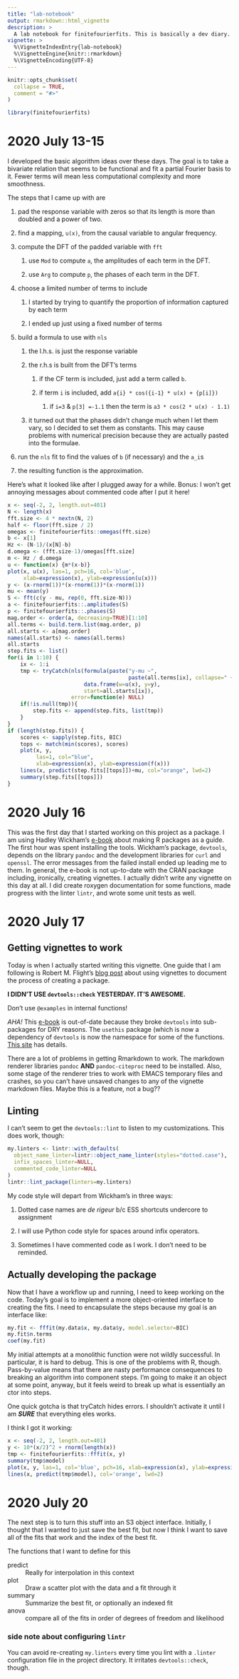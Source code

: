 ```yaml
---
title: "lab-notebook"
output: rmarkdown::html_vignette
description: >
  A lab notebook for finitefourierfits. This is basically a dev diary.
vignette: >
  %\VignetteIndexEntry{lab-notebook}
  %\VignetteEngine{knitr::rmarkdown}
  %\VignetteEncoding{UTF-8}
---
```


```r
knitr::opts_chunk$set(
  collapse = TRUE,
  comment = "#>"
)
```

```r
library(finitefourierfits)
```
# 2020 July 13-15

I developed the basic algorithm ideas over these days. The goal is to take a
bivariate relation that seems to be functional and fit a partial Fourier basis
to it. Fewer terms will mean less computational complexity and more smoothness.

The steps that I came up with are

1. pad the response variable with zeros so that its length is more than doubled
and a power of two.

1. find a mapping, `u(x)`, from the causal variable to angular frequency.

1. compute the DFT of the padded variable with `fft`

   1. use `Mod` to compute `a`, the amplitudes of each term in the DFT.
   
   1. use `Arg` to compute `p`, the phases of each term in the DFT.

1. choose a limited number of terms to include

   1. I started by trying to quantify the proportion of information captured by
   each term
   
   1. I ended up just using a fixed number of terms
   
1. build a formula to use with `nls`

   1. the l.h.s. is just the response variable 

   1. the r.h.s is built from the DFT's terms
   
      1. if the CF term is included, just add a term called `b`.
      
      1. if term `i` is included, add `a{i} * cos({i-1} * u(x) + {p[i]})`
      
         1. if `i=3` & `p[3] =-1.1` then the term is `a3 * cos(2 * u(x) - 1.1)`
         
   1. it turned out that the phases didn't change much when I let them vary,
   so I decided to set them as constants. This may cause problems with
   numerical precision because they are actually pasted into the formulae.
   
1. run the `nls` fit to find the values of `b` (if necessary) and the `a_i`s

1. the resulting function is the approximation.

Here's what it looked like after I plugged away for a while. Bonus: I won't get
annoying messages about commented code after I put it here!

```r
x <- seq(-2, 2, length.out=401)
N <- length(x)
fft.size <- 4 * nextn(N, 2)
half <- floor(fft.size / 2)
omegas <- finitefourierfits::omegas(fft.size)
b <- x[1]
Hz <- (N-1)/(x[N]-b)
d.omega <- (fft.size-1)/omegas[fft.size]
m <- Hz / d.omega
u <- function(x) {m*(x-b)}
plot(x, u(x), las=1, pch=16, col='blue',
     xlab=expression(x), ylab=expression(u(x)))
y <- (x-rnorm(1))*(x-rnorm(1))*(x-rnorm(1))
mu <- mean(y)
S <- fft(c(y - mu, rep(0, fft.size-N)))
a <- finitefourierfits::.amplitudes(S)
p <- finitefourierfits::.phases(S)
mag.order <- order(a, decreasing=TRUE)[1:10]
all.terms <- build.term.list(mag.order, p)
all.starts <- a[mag.order]
names(all.starts) <- names(all.terms)
all.starts
step.fits <- list()
for(i in 1:10) {
    ix <- 1:i
    tmp <- tryCatch(nls(formula(paste("y-mu ~",
                                      paste(all.terms[ix], collapse=" + "))),
                        data.frame(w=u(x), y=y),
                        start=all.starts[ix]),
                    error=function(e) NULL)
    if(!is.null(tmp)){
        step.fits <- append(step.fits, list(tmp))
    }
}
if (length(step.fits)) {
    scores <- sapply(step.fits, BIC)
    tops <- match(min(scores), scores)
    plot(x, y,
	     las=1, col="blue",
		 xlab=expression(x), ylab=expression(f(x)))
    lines(x, predict(step.fits[[tops]])+mu, col="orange", lwd=2)
	summary(step.fits[[tops]])
}
```

# 2020 July 16

This was the first day that I started working on this project as a package.
I am using Hadley Wickham's [e-book](http://r-pkgs.had.co.nz) about making R
packages as a guide. The first hour was spent installing the tools. Wickham's
package, `devtools`, depends on the library `pandoc` and the development
libraries for `curl` and `openssl`. The error messages from the failed install
ended up leading me to them. In general, the e-book is not up-to-date with the
CRAN package including, ironically, creating vignettes. I actually didn't write
any vignette on this day at all. I did create roxygen documentation for some
functions, made progress with the linter `lintr`, and wrote some unit tests as
well.


# 2020 July 17

## Getting vignettes to work

Today is when I actually started writing this vignette. One guide that I am
following is Robert M. Flight's
[blog post](http://rmflight.github.io/posts/2014/07/vignetteAnalysis.html)
about using vignettes to document the process of creating a package.

**I DIDN'T USE `devtools::check` YESTERDAY. IT'S AWESOME.**

Don't use `@examples` in internal functions!

*AHA!* This [e-book](http://r-pkgs.had.co.nz) is out-of-date because they broke
`devtools` into sub-packages for DRY reasons. The `usethis` package (which
is now a dependency of `devtools` is now the namespace for some of the
functions. [This site](https://www.tidyverse.org/blog/2018/10/devtools-2-0-0/)
has details.

There are a lot of problems in getting Rmarkdown to work. The markdown renderer
libraries `pandoc` **AND** `pandoc-citeproc` need to be installed. Also, some
stage of the renderer tries to work with EMACS temporary files and crashes, so
you can't have unsaved changes to any of the vignette markdown files. Maybe
this is a feature, not a bug??

## Linting

I can't seem to get the `devtools::lint` to listen to my customizations. This
does work, though:
```r
my.linters <- lintr::with_defaults(
  object_name_linter=lintr::object_name_linter(styles="dotted.case"),
  infix_spaces_linter=NULL,
  commented_code_linter=NULL
)
lintr::lint_package(linters=my.linters)
```
My code style will depart from Wickham's in three ways:

1. Dotted case names are *de rigeur* b/c ESS shortcuts undercore to assignment

1. I will use Python code style for spaces around infix operators.

1. Sometimes I have commented code as I work. I don't need to be reminded.

## Actually developing the package

Now that I have a workflow up and running, I need to keep working on the code.
Today's goal is to implement a more object-oriented interface to creating the
fits. I need to encapsulate the steps because my goal is an interface like:
```r
my.fit <- fffit(my.data$x, my.data$y, model.selector=BIC)
my.fit$n.terms
coef(my.fit)
```
My initial attempts at a monolithic function were not wildly successful. In
particular, it is hard to debug. This is one of the problems with R, though.
Pass-by-value means that there are nasty performance consequences to breaking
an algorithm into component steps. I'm going to make it an object at some
point, anyway, but it feels weird to break up what is essentially an ctor
into steps.

One quick gotcha is that tryCatch hides errors. I shouldn't activate it until
I am ***SURE*** that everything eles works.

I think I got it working:

```r
x <- seq(-2, 2, length.out=401)
y <- 10*(x/2)^2 + rnorm(length(x))
tmp <- finitefourierfits::fffit(x, y)
summary(tmp$model)
plot(x, y, las=1, col='blue', pch=16, xlab=expression(x), ylab=expression(f(x)))
lines(x, predict(tmp$model), col='orange', lwd=2)
```

# 2020 July 20

The next step is to turn this stuff into an S3 object interface. Initially,
I thought that I wanted to just save the best fit, but now I think I want to
save all of the fits that work and the index of the best fit.

The functions that I want to define for this

predict
~ Really for interpolation in this context

plot
~ Draw a scatter plot with the data and a fit through it

summary
~ Summarize the best fit, or optionally an indexed fit

anova
~ compare all of the fits in order of degrees of freedom and likelihood

### side note about configuring `lintr`
You can avoid re-creating `my.linters` every time you lint with a  `.linter`
configuration file in the project directory. It irritates `devtools::check`,
though.
